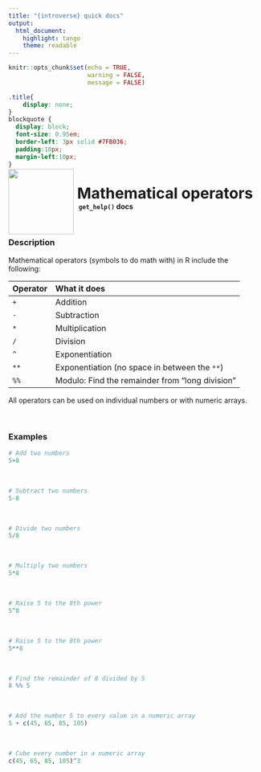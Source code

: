 ```yaml
---
title: "{introverse} quick docs"
output: 
  html_document:
    highlight: tango
    theme: readable
---
```



```r
knitr::opts_chunk$set(echo = TRUE, 
                      warning = FALSE, 
                      message = FALSE)
```

```css
.title{
    display: none;
}
blockquote {
  display: block;
  font-size: 0.95em;
  border-left: 3px solid #7FB036;
  padding:10px;
  margin-left:10px;
}
```

<div>
<br>
 <img src = "logo.png" style = "float:left;height:130px;margin-top:-30px;">
 <span style = "font-weight:bold;font-size:30px;"> 
  &nbsp;Mathematical operators
 </span>
 <br>
 <b>&nbsp;&nbsp;&nbsp;<code>get_help()</code> docs</b>
</div>
<br>

### Description

Mathematical operators (symbols to do math with) in R include the following:
  

| Operator | What it does 
|:-----------|:-------------
|  `+`      | Addition 
|  `-`      | Subtraction 
|  `*`      | Multiplication 
|  `/`      | Division 
|  `^`      | Exponentiation  
|  `**`     | Exponentiation (no space in between the `**`) 
|  `%%`     | Modulo: Find the remainder from "long division"

All operators can be used on individual numbers or with numeric arrays.

<br>

### Examples


```r
# Add two numbers
5+8
```

<br>

```r
# Subtract two numbers
5-8
```

<br>

```r
# Divide two numbers
5/8
```

<br>

```r
# Multiply two numbers
5*8
```

<br>

```r
# Raise 5 to the 8th power
5^8
```


<br>

```r
# Raise 5 to the 8th power
5**8
```

<br>

```r
# Find the remainder of 8 divided by 5
8 %% 5
```

<br>

```r
# Add the number 5 to every value in a numeric array
5 + c(45, 65, 85, 105)
```

<br>

```r
# Cube every number in a numeric array
c(45, 65, 85, 105)^3
```